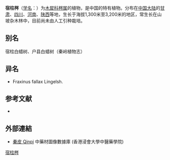 {{Speciesbox
| name = 宿柱梣
| status = 
| status_system = 
| image =
| genus = Fraxinus
| species = stylosa
| authority = Lingelsh.
}}

'''宿柱梣'''（[[学名|学名]]：{{lang|la|''Fraxinus stylosa''}}）为[[木犀科|木犀科]][[梣属|梣属]]的植物，是中国的特有植物。分布在[[中国大陆|中国大陆]]的[[甘肃|甘肃]]、[[四川|四川]]、[[河南|河南]]、[[陕西|陕西]]等地，生长于海拔1,300米至3,200米的地区，常生长在山坡杂木林中，目前尚未由人工引种栽培。

== 别名 ==
宿柱白蜡树、户县白蜡树（秦岭植物志）

== 异名 ==
* Fraxinus fallax Lingelsh.

== 参考文献 ==
<div class="references-small">
* {{cite web| url =http://www.bioinfo.cn/db05/KmzwSpecies.php?action=view&id=13772| title =宿柱梣| work =《中国高等植物数据库全库》| publisher =中国科学院微生物研究所| author =昆明植物研究所| accessdate =2009-02-24| deadurl =yes| archiveurl =https://web.archive.org/web/20160305015438/http://www.bioinfo.cn/db05/KmzwSpecies.php?action=view&id=13772| archivedate =2016-03-05}}
</div>

==外部連結==
* [http://libproject.hkbu.edu.hk/was40/detail?channelid=47953&searchword=pid=B00350 秦皮 Qinpi]{{Wayback|url=http://libproject.hkbu.edu.hk/was40/detail?channelid=47953&searchword=pid=B00350 |date=20160304122151 }} 中藥材圖像數據庫 (香港浸會大學中醫藥學院)
{{Taxonbar|from=Q10952275}}

[[Category:梣属|宿柱梣]]


{{植物小作品}}